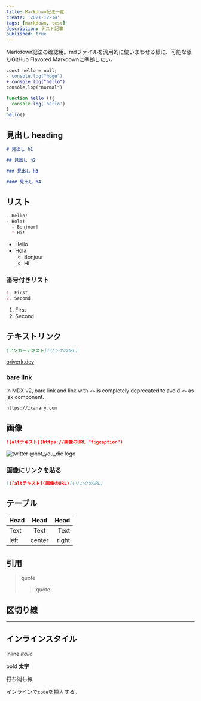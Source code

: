 ```yaml
---
title: Markdown記法一覧
create: '2021-12-14'
tags: [markdown, test]
description: テスト記事
published: true
---
```


Markdown記法の確認用。mdファイルを汎用的に使いまわせる様に、可能な限りGitHub Flavored Markdownに準拠したい。

```diff javascript
const hello = null;
- console.log("hoge")
+ console.log("hello")
console.log("normal")
```

```js:index.js
function hello (){
  console.log('hello')
}
hello()
```

## 見出し heading

```md
# 見出し h1

## 見出し h2

### 見出し h3

#### 見出し h4
```

## リスト

```md
- Hello!
- Hola!
  - Bonjour!
  * Hi!
```

- Hello
- Hola
  - Bonjour
  - Hi

### 番号付きリスト

```md
1. First
2. Second
```

1. First
2. Second

## テキストリンク

```md
[アンカーテキスト](リンクのURL)
```

[oriverk.dev](https://oriverk.dev)

### bare link

in MDX v2, bare link and link with `<>` is completely deprecated to avoid `<>` as jsx component.

```txt
https://ixanary.com
```

## 画像

```md
![altテキスト](https://画像のURL "figcaption")
```

![twitter @not_you_die logo](https://i.imgur.com/i2pY2j6.png "twitter @not_you_die")

### 画像にリンクを貼る

```md
[![altテキスト](画像のURL)](リンクのURL)
```

## テーブル

| Head | Head | Head |
| :--- | :--: | ---: |
| Text | Text | Text |
| left | center | right |

## 引用

> quote
> > quote

## 区切り線

---

## インラインスタイル

inline _italic_

bold **太字**

~~打ち消し線~~

インラインで`code`を挿入する。
